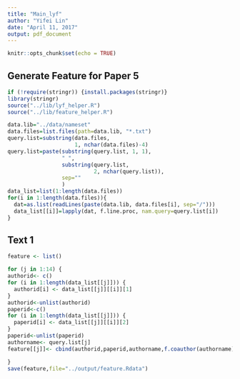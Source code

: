 ```yaml
---
title: "Main_lyf"
author: "Yifei Lin"
date: "April 11, 2017"
output: pdf_document
---
```


```r
knitr::opts_chunk$set(echo = TRUE)
```

## Generate Feature for Paper 5
```r
if (!require(stringr)) {install.packages(stringr)}
library(stringr)
source("../lib/lyf_helper.R")
source("../lib/feature_helper.R")
```

```r
data.lib="../data/nameset"
data.files=list.files(path=data.lib, "*.txt")
query.list=substring(data.files, 
                     1, nchar(data.files)-4)
query.list=paste(substring(query.list, 1, 1), 
                 " ", 
                 substring(query.list, 
                           2, nchar(query.list)),
                 sep=""
                 )
data_list=list(1:length(data.files))
for(i in 1:length(data.files)){
  dat=as.list(readLines(paste(data.lib, data.files[i], sep="/")))
  data_list[[i]]=lapply(dat, f.line.proc, nam.query=query.list[i])
}
```

## Text 1
```r
feature <- list()

for (j in 1:14) {
authorid<- c()
for (i in 1:length(data_list[[j]])) {
  authorid[i] <- data_list[[j]][[i]][1]
}
authorid<-unlist(authorid)
paperid<-c()
for (i in 1:length(data_list[[j]])) {
  paperid[i] <- data_list[[j]][[i]][2]
}
paperid<-unlist(paperid)
authorname<- query.list[j]
feature[[j]]<- cbind(authorid,paperid,authorname,f.coauthor(authorname),f.journal(authorname), f.ptitle(authorname))

}
save(feature,file="../output/feature.Rdata")

```

